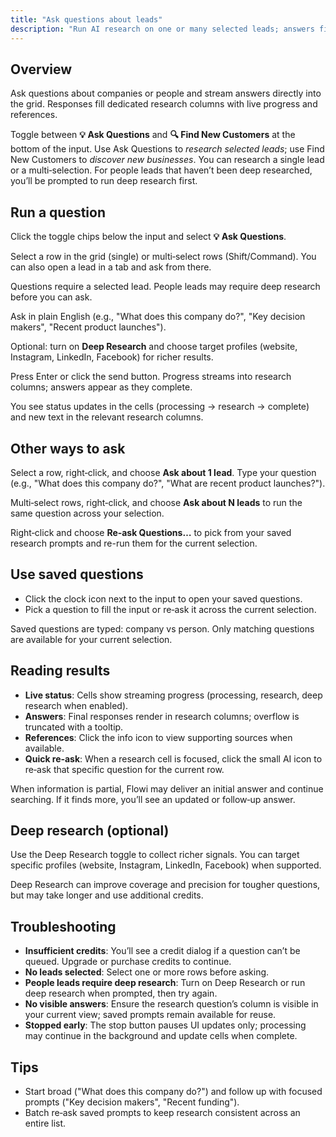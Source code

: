 ```yaml
---
title: "Ask questions about leads"
description: "Run AI research on one or many selected leads; answers fill research columns."
---
```


## Overview

Ask questions about companies or people and stream answers directly into the grid. Responses fill dedicated research columns with live progress and references.

<Tip>
  Toggle between <b>💡 Ask Questions</b> and <b>🔍 Find New Customers</b> at the bottom of the input. Use Ask Questions to <i>research selected leads</i>; use Find New Customers to <i>discover new businesses</i>.
</Tip>

<Info>
  You can research a single lead or a multi‑selection. For people leads that haven’t been deep researched, you’ll be prompted to run deep research first.
</Info>

## Run a question

<Steps>
<Step title="Switch to Ask Questions">

Click the toggle chips below the input and select <b>💡 Ask Questions</b>.

</Step>
<Step title="Select one or more leads">

Select a row in the grid (single) or multi‑select rows (Shift/Command). You can also open a lead in a tab and ask from there.

<Warning>
  Questions require a selected lead. People leads may require deep research before you can ask.
</Warning>

</Step>
<Step title="Type your question">

Ask in plain English (e.g., "What does this company do?", "Key decision makers", "Recent product launches").

Optional: turn on <b>Deep Research</b> and choose target profiles (website, Instagram, LinkedIn, Facebook) for richer results.

</Step>
<Step title="Submit and monitor">

Press Enter or click the send button. Progress streams into research columns; answers appear as they complete.

<Check>
You see status updates in the cells (processing → research → complete) and new text in the relevant research columns.
</Check>

</Step>
</Steps>

## Other ways to ask

<Steps>
<Step title="Ask about a single lead">

Select a row, right‑click, and choose <b>Ask about 1 lead</b>. Type your question (e.g., "What does this company do?", "What are recent product launches?").

</Step>
<Step title="Ask about multiple leads">

Multi‑select rows, right‑click, and choose <b>Ask about N leads</b> to run the same question across your selection.

</Step>
<Step title="Re‑ask saved questions">

Right‑click and choose <b>Re‑ask Questions…</b> to pick from your saved research prompts and re-run them for the current selection.

</Step>
</Steps>

## Use saved questions

- Click the clock icon next to the input to open your saved questions.
- Pick a question to fill the input or re‑ask it across the current selection.

<Note>
  Saved questions are typed: company vs person. Only matching questions are available for your current selection.
</Note>

## Reading results

- **Live status**: Cells show streaming progress (processing, research, deep research when enabled).
- **Answers**: Final responses render in research columns; overflow is truncated with a tooltip.
- **References**: Click the info icon to view supporting sources when available.
- **Quick re‑ask**: When a research cell is focused, click the small AI icon to re‑ask that specific question for the current row.

<Info>
  When information is partial, Flowi may deliver an initial answer and continue searching. If it finds more, you’ll see an updated or follow‑up answer.
</Info>

## Deep research (optional)

Use the Deep Research toggle to collect richer signals. You can target specific profiles (website, Instagram, LinkedIn, Facebook) when supported.

<Tip>
  Deep Research can improve coverage and precision for tougher questions, but may take longer and use additional credits.
</Tip>

## Troubleshooting

- **Insufficient credits**: You’ll see a credit dialog if a question can’t be queued. Upgrade or purchase credits to continue.
- **No leads selected**: Select one or more rows before asking.
- **People leads require deep research**: Turn on Deep Research or run deep research when prompted, then try again.
- **No visible answers**: Ensure the research question’s column is visible in your current view; saved prompts remain available for reuse.
- **Stopped early**: The stop button pauses UI updates only; processing may continue in the background and update cells when complete.

## Tips

- Start broad ("What does this company do?") and follow up with focused prompts ("Key decision makers", "Recent funding").
- Batch re‑ask saved prompts to keep research consistent across an entire list.


